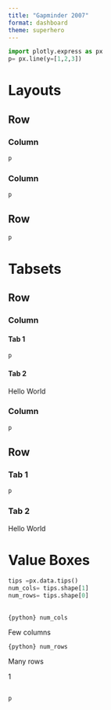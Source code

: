 ```yaml
---
title: "Gapminder 2007"
format: dashboard
theme: superhero
---
```


```python
import plotly.express as px
p= px.line(y=[1,2,3])
```

# Layouts

## Row {height="30%"}

### Column {width="20%"}

```python
p
```

### Column {width="80%"}

```python
p
```
## Row {height="70%"}

```python
p
```

# Tabsets

## Row {height="30%"}

### Column {.tabset width="20%"}
#### Tab 1

```python
p
```

#### Tab 2

Hello World

### Column {width="80%"}

```python
p
```
## Row {.tabset height="70%"}

### Tab 1

```python
p
```

### Tab 2

Hello World

# Value Boxes

```python
tips =px.data.tips()
num_cols= tips.shape[1]
num_rows= tips.shape[0]
```

## {height="20%"}

::: {.valuebox title="Columns" color="primary" icon="heart"}
`{python} num_cols`

Few columns
:::

::: {.valuebox title="Rows" color="secondary" icon="arrow-down"}
`{python} num_rows`

Many rows
:::


::: {.valuebox title="Medium Number" color="#5ba3b6" icon="bar-chart"}
1
:::

##

```python
p
```



